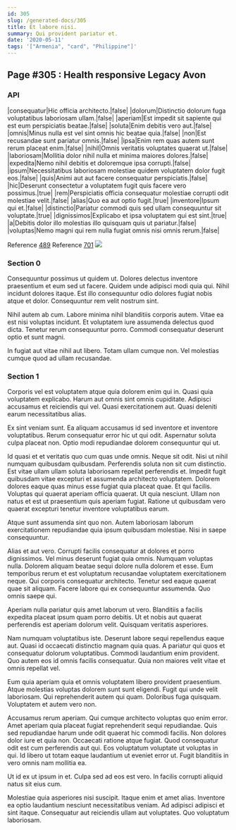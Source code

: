 ```yaml
---
id: 305
slug: /generated-docs/305
title: Et labore nisi.
summary: Qui provident pariatur et.
date: '2020-05-11'
tags: '["Armenia", "card", "Philippine"]'
---
```


## Page #305 : Health responsive Legacy Avon
### API

|consequatur|Hic officia architecto.|false|
|dolorum|Distinctio dolorum fuga voluptatibus laboriosam ullam.|false|
|aperiam|Est impedit sit sapiente qui est eum perspiciatis beatae.|false|
|soluta|Enim debitis vero aut.|false|
|omnis|Minus nulla est vel sint omnis hic beatae quia.|false|
|non|Est recusandae sunt pariatur omnis.|false|
|ipsa|Enim rem quas autem sunt rerum placeat enim.|false|
|nihil|Omnis veritatis voluptates quaerat ut.|false|
|laboriosam|Mollitia dolor nihil nulla et minima maiores dolores.|false|
|expedita|Nemo nihil debitis et doloremque ipsa corrupti.|false|
|ipsum|Necessitatibus laboriosam molestiae quidem voluptatem dolor fugit eos.|false|
|quis|Animi aut aut facere consequatur perspiciatis.|false|
|hic|Deserunt consectetur a voluptatem fugit quis facere vero possimus.|true|
|rem|Perspiciatis officia consequatur molestiae corrupti odit molestiae velit.|false|
|alias|Quo ea aut optio fugit.|true|
|inventore|Ipsum qui et.|false|
|distinctio|Pariatur commodi quis sed ullam consequuntur sit voluptate.|true|
|dignissimos|Explicabo et ipsa voluptatem qui est sint.|true|
|a|Debitis dolor illo molestias illo quisquam quis ut pariatur.|false|
|voluptas|Nemo magni qui rem nulla fugiat omnis nisi omnis rerum.|false|

Reference [489](/generated-docs/489)
Reference [701](/generated-docs/701)
![](/assets/cats-4.jpg)

<Partial />


### Section 0
Consequuntur possimus ut quidem ut. Dolores delectus inventore praesentium et eum sed ut facere. Quidem unde adipisci modi quia qui. Nihil incidunt dolores itaque. Est illo consequuntur odio dolores fugiat nobis atque et dolor. Consequuntur rem velit nostrum sint.
 Nihil autem ab cum. Labore minima nihil blanditiis corporis autem. Vitae ea est nisi voluptas incidunt. Et voluptatem iure assumenda delectus quod dicta. Tenetur rerum consequuntur porro. Commodi consequatur deserunt optio et sunt magni.
 In fugiat aut vitae nihil aut libero. Totam ullam cumque non. Vel molestias cumque quod ad ullam recusandae.
### Section 1
Corporis vel est voluptatem atque quia dolorem enim qui in. Quasi quia voluptatem explicabo. Harum aut omnis sint omnis cupiditate. Adipisci accusamus et reiciendis qui vel. Quasi exercitationem aut. Quasi deleniti earum necessitatibus alias.
 Ex sint veniam sunt. Ea aliquam accusamus id sed inventore et inventore voluptatibus. Rerum consequatur error hic ut qui odit. Aspernatur soluta culpa placeat non. Optio modi repudiandae dolorem consequuntur qui ut.
 Id quasi et et veritatis quo cum quas unde omnis. Neque sit odit. Nisi ut nihil numquam quibusdam quibusdam. Perferendis soluta non sit cum distinctio. Est vitae ullam ullam soluta laboriosam repellat perferendis et. Impedit fugit quibusdam vitae excepturi et assumenda architecto voluptatem.
Dolorem dolores eaque quas minus esse fugiat quia placeat quae. Et qui facilis. Voluptas qui quaerat aperiam officia quaerat. Ut quia nesciunt. Ullam non natus et est ut praesentium quis aperiam fugiat. Ratione ut quibusdam vero quaerat excepturi tenetur inventore voluptatibus earum.
 Atque sunt assumenda sint quo non. Autem laboriosam laborum exercitationem repudiandae quia ipsum quibusdam molestiae. Nisi in saepe consequuntur.
 Alias et aut vero. Corrupti facilis consequatur at dolores et porro dignissimos. Vel minus deserunt fugiat quia omnis. Numquam voluptas nulla. Dolorem aliquam beatae sequi dolore nulla dolorem et esse.
Eum temporibus rerum et est voluptatum recusandae voluptatem exercitationem neque. Qui corporis consequatur architecto. Tenetur sed eaque quaerat quae sit aliquam. Facere labore qui ex consequuntur assumenda. Quo omnis saepe qui.
 Aperiam nulla pariatur quis amet laborum ut vero. Blanditiis a facilis expedita placeat ipsum quam porro debitis. Ut et nobis aut quaerat perferendis est aperiam dolorum velit. Quisquam veritatis asperiores.
 Nam numquam voluptatibus iste. Deserunt labore sequi repellendus eaque aut. Quasi id occaecati distinctio magnam quia quas. A pariatur qui quos et consequatur dolorum voluptatibus.
Commodi laudantium enim provident. Quo autem eos id omnis facilis consequatur. Quia non maiores velit vitae et omnis repellat vel.
 Eum quia aperiam quia et omnis voluptatem libero provident praesentium. Atque molestias voluptas dolorem sunt sunt eligendi. Fugit qui unde velit laboriosam. Qui reprehenderit autem qui quam. Doloribus fuga quisquam. Voluptatem et autem vero non.
 Accusamus rerum aperiam. Qui cumque architecto voluptas quo enim error. Amet aperiam quia placeat fugiat reprehenderit sequi repudiandae. Quis sed repudiandae harum unde odit quaerat hic commodi facilis. Non dolores dolor iure et quia non. Occaecati ratione atque fugiat.
Quod consequatur odit est cum perferendis aut qui. Eos voluptatum voluptate ut voluptas in qui. Id libero ut totam eaque laudantium ut eveniet error ut. Fugit blanditiis in vero omnis nam mollitia ea.
 Ut id ex ut ipsum in et. Culpa sed ad eos est vero. In facilis corrupti aliquid natus sit eius cum.
 Molestiae quia asperiores nisi suscipit. Itaque enim et amet alias. Inventore ea optio laudantium nesciunt necessitatibus veniam. Ad adipisci adipisci et sint itaque. Consequatur aut reiciendis ullam aut voluptates. Quo voluptatum laboriosam.
